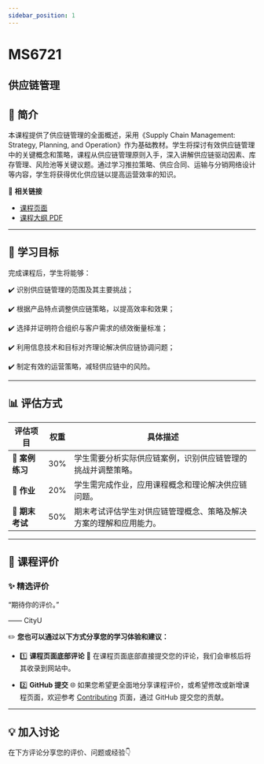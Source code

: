 ```yaml
---
sidebar_position: 1
---
```


# MS6721
## 供应链管理

## **📘 简介**
本课程提供了供应链管理的全面概述，采用《Supply Chain Management: Strategy, Planning, and Operation》作为基础教材。学生将探讨有效供应链管理中的关键概念和策略，课程从供应链管理原则入手，深入讲解供应链驱动因素、库存管理、风险池等关键议题。通过学习推拉策略、供应合同、运输与分销网络设计等内容，学生将获得优化供应链以提高运营效率的知识。

🔗 **相关链接**
- [课程页面](https://www.cityu.edu.hk/catalogue/pg/202425/course/MS6721.htm)
- [课程大纲 PDF](https://www.cityu.edu.hk/catalogue/pg/202425/course/MS6721.pdf)

---

## **🎯 学习目标**

完成课程后，学生将能够：

✔️ 识别供应链管理的范围及其主要挑战；

✔️ 根据产品特点调整供应链策略，以提高效率和效果；

✔️ 选择并证明符合组织与客户需求的绩效衡量标准；

✔️ 利用信息技术和目标对齐理论解决供应链协调问题；

✔️ 制定有效的运营策略，减轻供应链中的风险。

---

## **📊 评估方式**

| **评估项目**          | **权重** | **具体描述**                                                                                       |
|----------------------|---------|---------------------------------------------------------------------------------------------------|
| **📄 案例练习**        | 30%     | 学生需要分析实际供应链案例，识别供应链管理的挑战并调整策略。                                        |
| **📝 作业**            | 20%     | 学生需完成作业，应用课程概念和理论解决供应链问题。                                                  |
| **📝 期末考试**        | 50%     | 期末考试评估学生对供应链管理概念、策略及解决方案的理解和应用能力。                                  |

---

## **💬 课程评价**

### ✨ **精选评价**
<div className={commentStyles.commentBox}>
    <p className={commentStyles.commentText}>
        “期待你的评价。”
    </p>
    <p className={commentStyles.commentAuthor}>—— CityU</p>
</div>

✏️ **您也可以通过以下方式分享您的学习体验和建议：**

- 1️⃣ **课程页面底部评论**
💬 在课程页面底部直接提交您的评论，我们会审核后将其收录到网站中。

- 2️⃣ **GitHub 提交**
🌐 如果您希望更全面地分享课程评价，或希望修改或新增课程页面，欢迎参考 [Contributing](https://penjc.github.io/CityU/contributing) 页面，通过 GitHub 提交您的贡献。



---

## **💡 加入讨论**

在下方评论分享您的评价、问题或经验👇
<Utterances />
